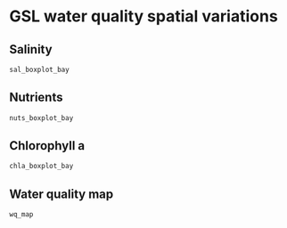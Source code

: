 # GSL water quality spatial variations {#wq-spatial}

## Salinity
```r
sal_boxplot_bay
```

## Nutrients
```r
nuts_boxplot_bay
```

## Chlorophyll a
```r
chla_boxplot_bay
```

## Water quality map
```r
wq_map
```


